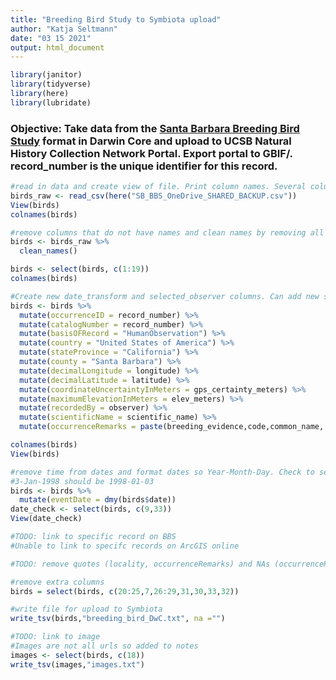 ```yaml
---
title: "Breeding Bird Study to Symbiota upload"
author: "Katja Seltmann"
date: "03 15 2021"
output: html_document
---
```


```r
library(janitor)
library(tidyverse)
library(here)
library(lubridate)

```

### Objective: Take data from the [Santa Barbara Breeding Bird Study](https://santabarbaraaudubon.org/santa-barbara-county-breeding-bird-study/) format in Darwin Core and upload to UCSB Natural History Collection Network Portal. Export portal to GBIF/. record_number is the unique identifier for this record.

```r
#read in data and create view of file. Print column names. Several column names are missing.
birds_raw <- read_csv(here("SB_BBS_OneDrive_SHARED_BACKUP.csv"))
View(birds)
colnames(birds)
```

```r
#remove columns that do not have names and clean names by removing all white spaces
birds <- birds_raw %>%
  clean_names()

birds <- select(birds, c(1:19))
colnames(birds)
```

```r
#Create new date_transform and selected_observer columns. Can add new selected observers to this list to include in the filtering.
birds <- birds %>%
  mutate(occurrenceID = record_number) %>%
  mutate(catalogNumber = record_number) %>%
  mutate(basisOFRecord = "HumanObservation") %>%
  mutate(country = "United States of America") %>%
  mutate(stateProvince = "California") %>%
  mutate(county = "Santa Barbara") %>%
  mutate(decimalLongitude = longitude) %>%
  mutate(decimalLatitude = latitude) %>%
  mutate(coordinateUncertaintyInMeters = gps_certainty_meters) %>%
  mutate(maximumElevationInMeters = elev_meters) %>%
  mutate(recordedBy = observer) %>%
  mutate(scientificName = scientific_name) %>%
  mutate(occurrenceRemarks = paste(breeding_evidence,code,common_name, comments,observation,nest_species_structure,nest_hgt_meters,sources,photo_link,"https://ucsb.maps.arcgis.com/apps/webappviewer/index.html?id=d5479baf24dc498a8e8f3894f298ed2d", sep = "; "))

colnames(birds)
View(birds)

```

```r
#remove time from dates and format dates so Year-Month-Day. Check to see if new format is correct.
#3-Jan-1998 should be 1998-01-03
birds <- birds %>%
  mutate(eventDate = dmy(birds$date))
date_check <- select(birds, c(9,33))
View(date_check)
```

```r
#TODO: link to specific record on BBS
#Unable to link to specifc records on ArcGIS online
```
```r
#TODO: remove quotes (locality, occurrenceRemarks) and NAs (occurrenceRemarks)
```

```r
#remove extra columns
birds = select(birds, c(20:25,7,26:29,31,30,33,32))
```

```r
#write file for upload to Symbiota
write_tsv(birds,"breeding_bird_DwC.txt", na ="")
```

```r
#TODO: link to image
#Images are not all urls so added to notes
images <- select(birds, c(18))
write_tsv(images,"images.txt")

```






